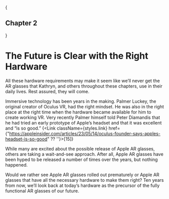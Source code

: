 
{<h2 className={styles.centerText}>Chapter 2</h2>}

# The Future is Clear with the Right Hardware

All these hardware requirements may make it seem like we’ll never get the AR glasses that Kathryn, and others throughout these chapters, use in their daily lives. Rest assured, they will come. 

Immersive technology has been years in the making. Palmer Luckey, the original creator of Oculus VR, had the right mindset. He was also in the right place at the right time when the hardware became available for him to create working VR. Very recently Palmer himself told Peter Diamandis that he had tried an early prototype of Apple’s headset and that it was excellent and “is so good.” {<Link className={styles.link} href={"https://appleinsider.com/articles/23/05/14/oculus-founder-says-apples-headset-is-so-good" ?? ''}>[15]</Link>}

While many are excited about the possible release of Apple AR glasses, others are taking a wait-and-see approach. After all, Apple AR glasses have been hyped to be released a number of times over the years, but nothing happened. 

Would we rather see Apple AR glasses rolled out prematurely or Apple AR glasses that have all the necessary hardware to make them right? Ten years from now, we’ll look back at today’s hardware as the precursor of the fully functional AR glasses of our future.
